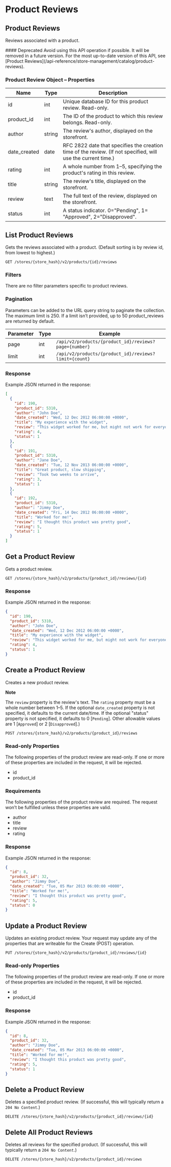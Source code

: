 # Product Reviews

 

## Product Reviews 

Reviews associated with a product.

<Callout type="warning">
  #### Deprecated
  Avoid using this API operation if possible. It will be removed in a future version.
  For the most up-to-date version of this API, see [Product Reviews](/api-reference/store-management/catalog/product-reviews).
</Callout>

### Product Review Object – Properties 

| Name | Type | Description |
|-|-|-|
| id | int | Unique database ID for this product review. Read-only. |
| product_id | int | The ID of the product to which this review belongs. Read-only. |
| author | string | The review's author, displayed on the storefront. |
| date_created | date | RFC 2822 date that specifies the creation time of the review. (If not specified, will use the current time.) |
| rating | int | A whole number from 1–5, specifying the product's rating in this review. |
| title | string | The review's title, displayed on the storefront. |
| review | text | The full text of the review, displayed on the storefront. |
| status | int | A status indicator. 0="Pending", 1= "Approved", 2="Disapproved". |

## List Product Reviews 

Gets the reviews associated with a product. (Default sorting is by review id, from lowest to highest.)

`GET /stores/{store_hash}/v2/products/{id}/reviews`

### Filters 

There are no filter parameters specific to product reviews. 

### Pagination 

Parameters can be added to the URL query string to paginate the collection. The maximum limit is 250. If a limit isn’t provided, up to 50 product_reviews are returned by default.

| Parameter | Type | Example |
|-|-|-|
| page | int | `/api/v2/products/{product_id}/reviews?page={number}` |
| limit | int | `/api/v2/products/{product_id}/reviews?limit={count}` |

### Response 

Example JSON returned in the response:

```json showLineNumbers copy
[
  {
    "id": 190,
    "product_id": 5310,
    "author": "John Doe",
    "date_created": "Wed, 12 Dec 2012 06:00:00 +0000",
    "title": "My experience with the widget",
    "review": "This widget worked for me, but might not work for everyone.",
    "rating": 4,
    "status": 1
  },
  {
    "id": 191,
    "product_id": 5310,
    "author": "Jane Doe",
    "date_created": "Tue, 12 Nov 2013 06:00:00 +0000",
    "title": "Great product, slow shipping",
    "review": "Took two weeks to arrive",
    "rating": 3,
    "status": 1
  },
  {
    "id": 192,
    "product_id": 5310,
    "author": "Jimmy Doe",
    "date_created": "Fri, 14 Dec 2012 06:00:00 +0000",
    "title": "Worked for me!",
    "review": "I thought this product was pretty good",
    "rating": 5,
    "status": 1
  }
]
```

## Get a Product Review 

Gets a product review.

`GET /stores/{store_hash}/v2/products/{product_id}/reviews/{id}`

### Response 

Example JSON returned in the response:

```json showLineNumbers copy
{
  "id": 190,
  "product_id": 5310,
  "author": "John Doe",
  "date_created": "Wed, 12 Dec 2012 06:00:00 +0000",
  "title": "My experience with the widget",
  "review": "This widget worked for me, but might not work for everyone.",
  "rating": 4,
  "status": 1
}
```

## Create a Product Review 

Creates a new product review. 

**Note** 

The `review` property is the review's text. The `rating` property must be a whole number between 1–5. If the optional `date_created` property is not specified, it defaults to the current date/time. If the optional "status" property is not specified, it defaults to 0 [`Pending`]. Other allowable values are 1 [`Approved`] or 2 [`Disapproved`].)

`POST /stores/{store_hash}/v2/products/{product_id}/reviews`

### Read-only Properties 

The following properties of the product review are read-only. If one or more of these properties are included in the request, it will be rejected.

*   id
*   product_id

### Requirements 

The following properties of the product review are required. The request won’t be fulfilled unless these properties are valid.

*   author
*   title
*   review
*   rating

### Response 

Example JSON returned in the response:

```json showLineNumbers copy
{
  "id": 8,
  "product_id": 32,
  "author": "Jimmy Doe",
  "date_created": "Tue, 05 Mar 2013 06:00:00 +0000",
  "title": "Worked for me!",
  "review": "I thought this product was pretty good",
  "rating": 5,
  "status": 0
}
```

## Update a Product Review 

Updates an existing product review. Your request may update any of the properties that are writeable for the Create (POST) operation.

`PUT /stores/{store_hash}/v2/products/{product_id}/reviews/{id}`

### Read-only Properties 

The following properties of the product review are read-only. If one or more of these properties are included in the request, it will be rejected.

*   id
*   product_id

### Response 

Example JSON returned in the response:

```json showLineNumbers copy
{
  "id": 8,
  "product_id": 32,
  "author": "Jimmy Doe",
  "date_created": "Tue, 05 Mar 2013 06:00:00 +0000",
  "title": "Worked for me!",
  "review": "I thought this product was pretty good",
  "rating": 5,
  "status": 1
}
```

## Delete a Product Review 

Deletes a specified product review. (If successful, this will typically return a `204 No Content`.)

`DELETE /stores/{store_hash}/v2/products/{product_id}/reviews/{id}`

## Delete All Product Reviews 

Deletes all reviews for the specified product. (If successful, this will typically return a `204 No Content`.)

`DELETE /stores/{store_hash}/v2/products/{product_id}/reviews`
